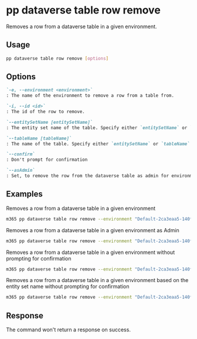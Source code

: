 
# pp dataverse table row remove

Removes a row from a dataverse table in a given environment.

## Usage

```sh
pp dataverse table row remove [options]
```

## Options

```md defintion-list
`-e, --environment <environment>`
: The name of the environment to remove a row from a table from.

`-i, --id <id>`
: The id of the row to remove.

`--entitySetName [entitySetName]`
: The entity set name of the table. Specify either `entitySetName` or `tableName` but not both

`--tableName [tableName]`
: The name of the table. Specify either `entitySetName` or `tableName` but not both

`--confirm`
: Don't prompt for confirmation

`--asAdmin`
: Set, to remove the row from the dataverse table as admin for environments you are not a member of.
```

<Global />

## Examples

Removes a row from a dataverse table in a given environment

```sh
m365 pp dataverse table row remove --environment "Default-2ca3eaa5-140f-4175-8261-3272edf9f339" --tableName "aadusers" --id "21d01cf4-356c-ed11-9561-000d3a4bbea4"
```

Removes a row from a dataverse table in a given environment as Admin

```sh
m365 pp dataverse table row remove --environment "Default-2ca3eaa5-140f-4175-8261-3272edf9f339" --tableName "aadusers" --id "21d01cf4-356c-ed11-9561-000d3a4bbea4" --asAdmin
```

Removes a row from a dataverse table in a given environment without prompting for confirmation

```sh
m365 pp dataverse table row remove --environment "Default-2ca3eaa5-140f-4175-8261-3272edf9f339" --tableName "aadusers" --id "21d01cf4-356c-ed11-9561-000d3a4bbea4" --confirm
```

Removes a row from a dataverse table in a given environment based on the entity set name without prompting for confirmation

```sh
m365 pp dataverse table row remove --environment "Default-2ca3eaa5-140f-4175-8261-3272edf9f339" --entitySetName "cr6c3_accounts" --id "21d01cf4-356c-ed11-9561-000d3a4bbea4" --confirm
```

## Response

The command won't return a response on success.
